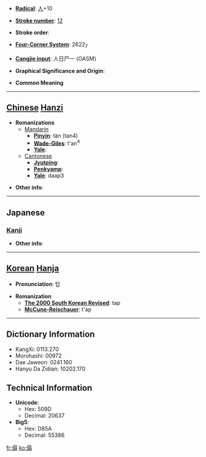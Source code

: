 * '''[[Wiktionary:Chinese radical index| Radical]]''': [[Wiktionary:Chinese radical index 人|人]]+10

* '''[[Wiktionary:Chinese total strokes index|Stroke number]]''': [[Wiktionary:Chinese total strokes index 12|12]]

* '''Stroke order''': 

* '''[[Wiktionary:Chinese four corner index|Four-Corner System]]''': 2622<sub>7</sub>

* '''[[Wiktionary:Chinese Cangjie index|Cangjie input]]''': 人日尸一 (OASM)

* '''Graphical Significance and Origin''': 

* '''Common Meaning'''

----

== [[Chinese]] [[Hanzi]] ==

* '''Romanizations'''
** [[Mandarin]]
*** '''[[Pinyin]]''': tàn (tan4)
*** '''[[Wade-Giles]]''': t'an<sup>4</sup>
*** '''[[Yale]]''': 
**[[Cantonese]]
***'''[[Jyutping]]''':
***'''[[Penkyamp]]''': 
***'''[[Yale]]''': daap3

* '''Other info''': 

----

==Japanese==
===[[Kanji]]===
{{kanji|on readings=[[たん]] (tan), [[とん]] (ton), [[たふ]] (tafu)
|kun readings=
}}

* '''Other info''':  

----

== [[Korean]] [[Hanja]] ==

* '''Pronunciation''': 탑

* '''Romanization'''
** '''[[The 2000 South Korean Revised Romanization|The 2000 South Korean Revised]]''': tap
** '''[[McCune-Reischauer]]''': t'ap

----

== Dictionary Information ==

* KangXi: 0113.270
* Morohashi: 00972
* Dae Jaweon: 0241.160
* Hanyu Da Zidian: 10202.170

== Technical Information ==

* '''Unicode''':
** Hex: 509D
** Decimal: 20637
* '''Big5''':
** Hex: D85A
** Decimal: 55386

[[fr:傝]]
[[ko:傝]]